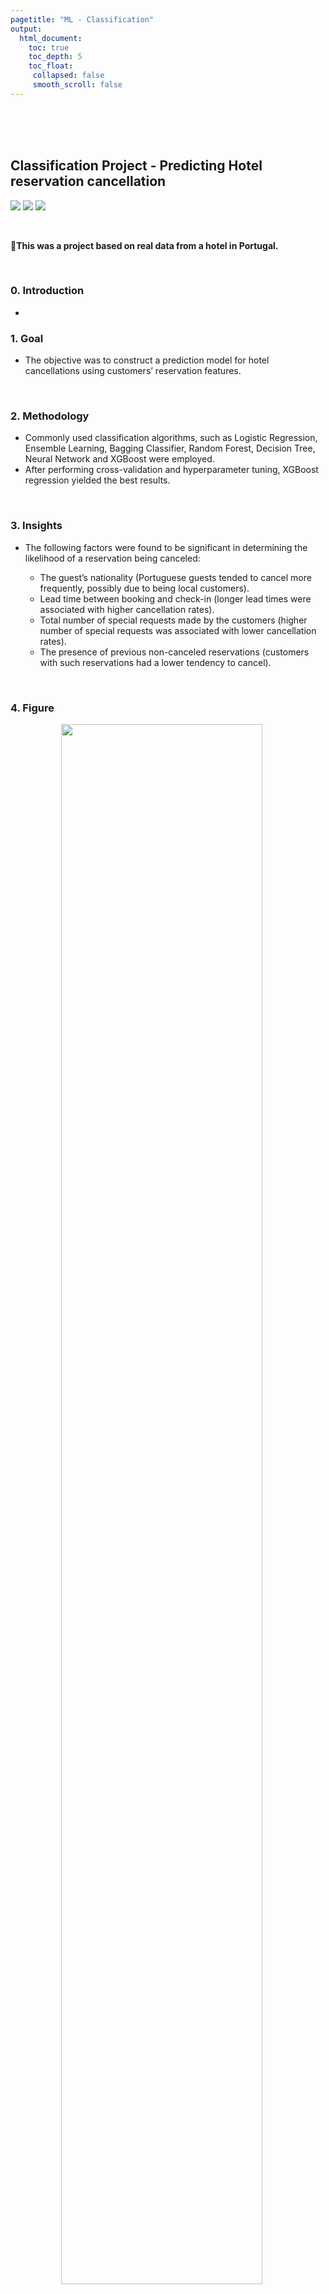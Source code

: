 ```yaml
---
pagetitle: "ML - Classification"
output:
  html_document:
    toc: true
    toc_depth: 5
    toc_float:
     collapsed: false
     smooth_scroll: false
---
```


<link rel="stylesheet" href="styles.css" type="text/css">
<link rel="stylesheet" href="site_libs/academicons-1.9.1/css/academicons.min.css"/>

<br><br><br>

## **Classification Project - Predicting Hotel reservation cancellation**

![](https://img.shields.io/badge/Using-Python-blue)
![](https://img.shields.io/badge/-LASSO-red)
![](https://img.shields.io/badge/-XGBoost-success)

<br>

🚨**This was a project based on real data from a hotel in Portugal.**

<br>

### 0. Introduction
 + 

### 1. Goal
 + The objective was to construct a prediction model for hotel cancellations using customers' reservation features.

<br>

### 2. Methodology
  
  + Commonly used classification algorithms, such as Logistic Regression, Ensemble Learning, Bagging Classifier, Random Forest, Decision Tree, Neural Network and XGBoost were employed.
  + After performing cross-validation and hyperparameter tuning, XGBoost regression yielded the best results.

<br>

### 3. Insights

  + The following factors were found to be significant in determining the likelihood of a reservation being canceled:

      + The guest's nationality (Portuguese guests tended to cancel more frequently, possibly due to being local customers).
      + Lead time between booking and check-in (longer lead times were associated with higher cancellation rates).
      + Total number of special requests made by the customers (higher number of special requests was associated with lower cancellation rates).
      + The presence of previous non-canceled reservations (customers with such reservations had a lower tendency to cancel).
  


  
<br>

### 4. Figure

<p align="center">
<img src="images/hotel_XGB_feature_importance.png" style="width:80%; border:0px solid; margin-right: 20px" align="center">
<p align="center">
[Fig. XGB Classification features by importance]
</p>

<br>
<img src="images/Classification ROC.png" style="width:80%; border:0px solid; margin-right: 20px" align="center">


</p>

<br><br>

### 5. Code

Please click [HERE](https://colab.research.google.com/drive/12Al9qU7wCRgvVZj5hZZ6AK8DbR-8LtIf?usp=sharing) for the analysis report and code.

<br>


